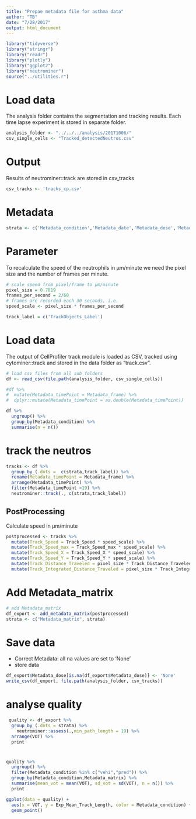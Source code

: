 ```yaml
---
title: "Prepae metadata file for asthma data"
author: "TB"
date: "7/28/2017"
output: html_document
---
```

```r
library("tidyverse")
library("stringr")
library("readr")
library("plotly")
library("ggplot2")
library("neutrominer")
source("../utilities.r")
```

# Load data
The analysis folder contains the segmentation and tracking results. Each 
time lapse experiment is stored in separate folder.
```r
analysis_folder <- "../../../analysis/20171006/"
csv_single_cells <- "Tracked_detectedNeutros.csv"
```

# Output 
Results of neutrominer::track are stored in csv_tracks
```r
csv_tracks <- 'tracks_cp.csv'
```


# Metadata 
```r
strata <- c('Metadata_condition','Metadata_date','Metadata_dose','Metadata_id')
```


# Parameter
To recalculate the speed of the neutrophils in µm/minute we need the pixel size
and the number of frames per minute.
```r
# scale speed from pixel/frame to µm/minute
pixel_size = 0.7819
frames_per_second = 2/60
# frames are recorded each 30 seconds, i.e. 
speed_scale <- pixel_size * frames_per_second

track_label = c('TrackObjects_Label')
```


# Load data 
The output of CellProfiler track module is loaded as CSV, tracked using cytominer::track and 
stored in the data folder as "track.csv". 
```r
# load csv files from all sub folders 
df <- read_csv(file.path(analysis_folder, csv_single_cells))

#df %>% 
#  mutate(Metadata_timePoint = Metadata_frame) %>%
#  dplyr::mutate(Metadata_timePoint = as.double(Metadata_timePoint)) 
```
```r
df %>% 
  ungroup() %>% 
  group_by(Metadata_condition) %>% 
  summarise(n = n())
```


# track the neutros
```r
tracks <- df %>%
  group_by_(.dots =  c(strata,track_label)) %>%
  rename(Metadata_timePoint = Metadata_frame) %>%
  arrange(Metadata_timePoint) %>%
  filter(Metadata_timePoint >19) %>%
  neutrominer::track(., c(strata,track_label))
```


## PostProcessing 
Calculate speed in µm/minute
```r
postprocessed <- tracks %>%
  mutate(Track_Speed = Track_Speed * speed_scale) %>%
  mutate(Track_Speed_max = Track_Speed_max * speed_scale) %>%
  mutate(Track_Speed_X = Track_Speed_X * speed_scale) %>%
  mutate(Track_Speed_Y = Track_Speed_Y * speed_scale) %>%
  mutate(Track_Distance_Traveled = pixel_size * Track_Distance_Traveled) %>%
  mutate(Track_Integrated_Distance_Traveled = pixel_size * Track_Integrated_Distance_Traveled) 
```

# Add Metadata_matrix
```r
# add Metadata_matrix
df_export <- add_metadata_matrix(postprocessed)
strata <- c("Metadata_matrix", strata)
```

# Save data 
* Correct Metadata: all na values are set to 'None'
* store data 
```r
df_export$Metadata_dose[is.na(df_export$Metadata_dose)] <- 'None'
write_csv(df_export, file.path(analysis_folder, csv_tracks))
```
# analyse quality
```r
 quality <- df_export %>% 
  group_by_(.dots = strata) %>%
    neutrominer::assess(.,min_path_length = 19) %>%
  arrange(VOT) %>%
  print
```
# 

```r
quality %>% 
  ungroup() %>% 
  filter(Metadata_condition %in% c("vehi","pred")) %>%
  group_by(Metadata_condition,Metadata_matrix) %>%
  summarise(mean_vot = mean(VOT), sd_vot = sd(VOT), n = n()) %>%
  print
```



```r
ggplot(data = quality) +
  aes(x = VOT, y = Exp_Mean_Track_Length, color = Metadata_condition) +
  geom_point()
```
